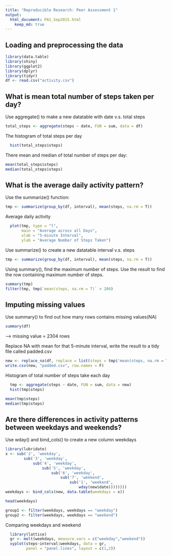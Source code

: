 ```yaml
---
title: "Reproducible Research: Peer Assessment 1"
output: 
  html_document: PA1_Sep2015.html
    keep_md: true
---
```



## Loading and preprocessing the data
```r
library(data.table)
library(shiny)
library(ggplot2)
library(dplyr)
library(tidyr)
df <- read.csv("activity.csv")
```
## What is mean total number of steps taken per day?
Use aggregate() to make a new datatable with date v.s. total steps
```r
total_steps <- aggregate(steps ~ date, FUN = sum, data = df)
```

The histogram of total steps per day

```r
  hist(total_steps$steps)
```

There mean and median of total number of steps per day:
```r
mean(total_steps$steps)
median(total_steps$steps)
```
## What is the average daily activity pattern?
Use the summarize() function:
```r
tmp <- summarize(group_by(df, interval), mean(steps, na.rm = T))
```
Average daily activity

```r
  plot(tmp, type = "l", 
       main = "Average across all Days",
       xlab = "5-minute Interval",
       ylab = "Average Number of Steps Taken")
```

Use summarize() to create a new datatable interval v.s. steps
```r
tmp <- summarize(group_by(df, interval), mean(steps, na.rm = T))
```

Using summary(), find the maximum number of steps. Use the result to find the row containing maximum number of steps.
```r
summary(tmp)
filter(tmp, tmp$`mean(steps, na.rm = T)` > 206)
```

## Imputing missing values
Use summary() to find out how many rows contains missing values(NA)
```r
summary(df)
```
--> missing value = 2304 rows

Replace NA with mean for that 5-minute interval, write the result to a tidy file called padded.csv

```r
new <- replace_na(df, replace = list(steps = tmp$'mean(steps, na.rm = T)'))
write.csv(new, "padded.csv", row.names = F)
```

Histogram of total number of steps take each day

```r
  tmp <- aggregate(steps ~ date, FUN = sum, data = new)
  hist(tmp$steps)
```

```r
mean(tmp$steps)
median(tmp$steps)
```
## Are there differences in activity patterns between weekdays and weekends?

Use wday() and bind_cols() to create a new column weekdays
```r
library(lubridate)
x <- sub('2', 'weekday',
        sub('3', 'weekday',
            sub('4', 'weekday',
                sub('5', 'weekday',
                    sub('6', 'weekday',
                        sub('7', 'weekend', 
                            sub('1', 'weekend',
                                wday(new$date))))))))
weekdays <- bind_cols(new, data.table(weekdays = x))
```

```r
head(weekdays)
```

```r
group1 <- filter(weekdays, weekdays == "weekday")
group2 <- filter(weekdays, weekdays == "weekend")
```

Comparing weekdays and weekend

```r
  library(lattice)
  gr <- melt(weekdays, measure.vars = c("weekday","weekend"))
  xyplot(steps~interval|weekdays, data = gr,
         panel = "panel.lines", layout = c(1,2))

```